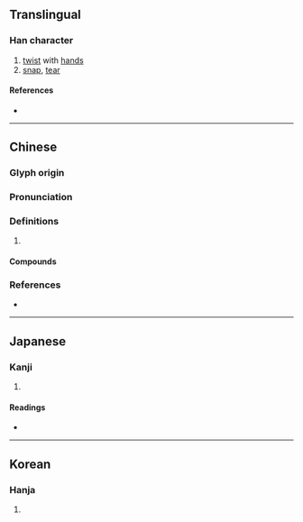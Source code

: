 {{character info/new}}
==Translingual==

===Han character===
{{Han char|rn=64|rad=手|as=08|sn=11|four=53034|canj=QHSK,QISK,XQHSK|ids=⿰扌戾}}

# [[twist]] with [[hand]]s
# [[snap]], [[tear]]

====References====
* {{Han ref|kx=0434.360|dkj=12192|dj=0784.170|hdz=31907.040|uh=6369|ud=25449|bh=B1CA|bd=45514}}

----

==Chinese==
{{zh-forms}}

===Glyph origin===
{{Han etym}}

===Pronunciation===
{{zh-pron
|m=liè
|c=lit6,lai6,leoi6
|h=pfs=lit
|mn=le̍h
|mc=y
|oc=y
|cat=
}}

===Definitions===
{{zh-hanzi}}

# {{rfdef|zh}}

====Compounds====
{{zh-der|關捩子|轉捩點|捩橫折曲}}

===References===
* {{R:yue:mfccd}}

----

==Japanese==

===Kanji===
{{ja-kanji|grade=|rs=手08}}

# {{defn|lang=ja|sort=手08}}

====Readings====
* {{ja-readings|on=[[れつ]] (retsu), [[れい]] (rei)|kun=[[ねじる]] (nejiru), [[ねじ]] (neji), [[もじる]] (mojiru)}}

----

==Korean==

===Hanja===
{{ko-hanja|hangeul=[[렬]]>[[열]]|eumhun=|rv=ryeol>yeol|mr=ryŏl>yŏl|y=lyel>yel}}

# {{defn|lang=ko|sort=手08}}
